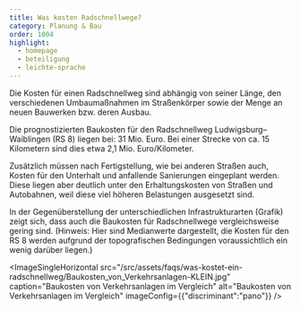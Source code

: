 ```yaml
---
title: Was kosten Radschnellwege?
category: Planung & Bau
order: 1004
highlight:
  - homepage
  - beteiligung
  - leichte-sprache
---
```

Die Kosten für einen Radschnellweg sind abhängig von seiner Länge, den verschiedenen Umbaumaßnahmen im Straßenkörper sowie der Menge an neuen Bauwerken bzw. deren Ausbau.

Die prognostizierten Baukosten für den Radschnellweg Ludwigsburg–Waiblingen (RS 8) liegen bei: 31 Mio. Euro. Bei einer Strecke von ca. 15 Kilometern sind dies etwa 2,1 Mio. Euro/Kilometer.

Zusätzlich müssen nach Fertigstellung, wie bei anderen Straßen auch, Kosten für den Unterhalt und anfallende Sanierungen eingeplant werden. Diese liegen aber deutlich unter den Erhaltungskosten von Straßen und Autobahnen, weil diese viel höheren Belastungen ausgesetzt sind.

In der Gegenüberstellung der unterschiedlichen Infrastrukturarten (Grafik) zeigt sich, dass auch die Baukosten für Radschnellwege vergleichsweise gering sind. (Hinweis: Hier sind Medianwerte dargestellt, die Kosten für den RS 8 werden aufgrund der topografischen Bedingungen voraussichtlich ein wenig darüber liegen.)

<ImageSingleHorizontal src="/src/assets/faqs/was-kostet-ein-radschnellweg/Baukosten_von_Verkehrsanlagen-KLEIN.jpg" caption="Baukosten von Verkehrsanlagen im Vergleich" alt="Baukosten von Verkehrsanlagen im Vergleich" imageConfig={{"discriminant":"pano"}} />
